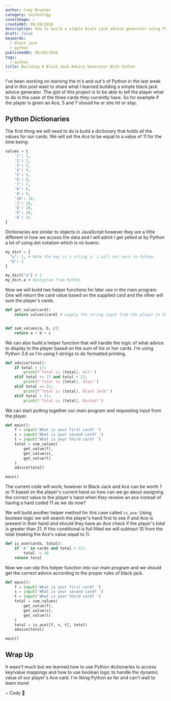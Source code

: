 ```yaml
---
author: Cody Brunner
category: technology
coverImage: ~
createdAt: 06/28/2018
description: How to build a simple black jack advice generator using Python.
draft: false
keywords:
  - black jack
  - python
publishedAt: 06/28/2018
tags:
  - python
title: Building A Black Jack Advice Generator With Python
---
```


I've been working on learning the in's and out's of Python in the last week and in this post want to share what I learned building a simple black jack advice generator. The gist of this project is to be able to tell the player what to do in the case of the three cards they currently have. So for example if the player is given an Ace, 5 and 7 should he or she _hit_ or _stay_.

## Python Dictionaries

The first thing we will need to do is build a dictionary that holds all the values for our cards. We will set the _Ace_ to be equal to a value of 11 for the time being:

```python:black_jack_advice.py
values = {
    '1': 1,
    '2': 2,
    '3': 3,
    '4': 4,
    '5': 5,
    '6': 6,
    '7': 7,
    '8': 8,
    '9': 9,
    '10': 10,
    'J': 10,
    'Q': 10,
    'K': 10,
    'A': 11
}
```

Dictionaries are similar to objects in JavaScript however they are a little different in how we access the data and I will admit I get yelled at by Python a lot of using dot notation which is no bueno.

```python:black_jack_advice.py
my_dict = {
  "a": 1, # Note the key is a string a: 1 will not work in Python
  "b": 2
}

my_dict["a"] # 1
my_dict.a # Nastygram from Python
```

Now we will build two helper functions for later use in the main program. One will return the card value based on the supplied card and the other will sum the player's cards.

```python:black_jack_advice.py
def get_value(card):
    return values[card] # supply the string input from the player in bracket notation


def sum_values(a, b, c):
    return a + b + c
```

We can also build a helper function that will handle the logic of what advice to display to the player based on the sum of his or her cards. I'm using Python 3.6 so I'm using f-strings to do formatted printing.

```python:black_jack_advice.py
def advice(total):
    if total < 17:
        print(f'Total is {total}, Hit!')
    elif total >= 17 and total < 21:
        print(f'Total is {total}, Stay!')
    elif total == 21:
        print(f'Total is {total}, Black Jack!')
    elif total > 21:
        print(f'Total is {total}, Busted!')
```

We can start putting together our main program and requesting input from the player.

```python:black_jack_advice.py
def main():
    f = input('What is your first card? ')
    s = input('What is your second card? ')
    t = input('What is your third card? ')
    total = sum_values(
        get_value(f),
        get_value(s),
        get_value(t)
    )
    advice(total)

main()
```

The current code will work; however in Black Jack and Ace can be worth 1 or 11 based on the player's current hand so how can we go about assigning the correct value to the player's hand when they receive an ace instead of having a hard coded 11 as we do now?

We will build another helper method for this case called `is_ace`. Using boolean logic we will search the player's hand first to see if and Ace is present in their hand _and_ should they have an Ace check if the player's total is greater than 21. If this conditional is full filled we will subtract 10 from the total (making the Ace's value equal to 1).

```python:black_jack_advice.py
def is_ace(cards, total):
    if 'A' in cards and total > 21:
        total -= 10
    return total
```

Now we can slip this helper function into our main program and we should get the correct advice according to the proper rules of black jack.

```python:black_jack_advice.py
def main():
    f = input('What is your first card? ')
    s = input('What is your second card? ')
    t = input('What is your third card? ')
    total = sum_values(
        get_value(f),
        get_value(s),
        get_value(t)
    )
    total = is_ace([f, s, t], total)
    advice(total)

main()
```

## Wrap Up

It wasn't much but we learned how to use Python dictionaries to access key/value mappings and how to use boolean logic to handle the dynamic value of our player's Ace card. I'm liking Python so far and can't wait to learn more!

<div class="text-center">~ Cody 🚀</div>
